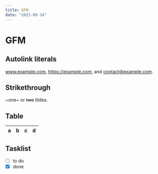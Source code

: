 ```yaml
---
title: GFM
date: "2021-09-14"
---
```


# GFM

## Autolink literals

www.example.com, https://example.com, and contact@example.com.

## Strikethrough

~one~ or ~~two~~ tildes.

## Table

| a   | b   |   c |  d  |
| --- | :-- | --: | :-: |

## Tasklist

- [ ] to do
- [x] done
